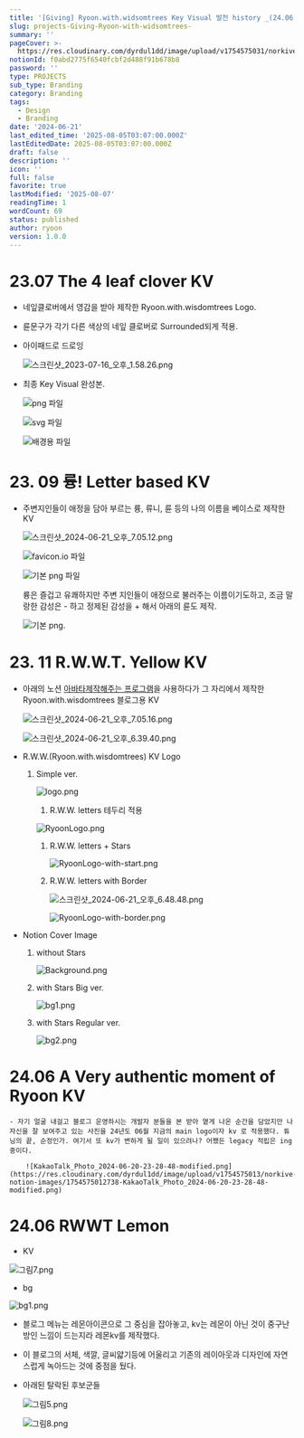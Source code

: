 ```yaml
---
title: '[Giving] Ryoon.with.widsomtrees Key Visual 발전 history _(24.06 update)'
slug: projects-Giving-Ryoon-with-widsomtrees-
summary: ''
pageCover: >-
  https://res.cloudinary.com/dyrdul1dd/image/upload/v1754575031/norkive-notion-images/1754575030039-bg1.png
notionId: f0abd2775f6540fcbf2d488f91b678b8
password: ''
type: PROJECTS
sub_type: Branding
category: Branding
tags:
  - Design
  - Branding
date: '2024-06-21'
last_edited_time: '2025-08-05T03:07:00.000Z'
lastEditedDate: 2025-08-05T03:07:00.000Z
draft: false
description: ''
icon: ''
full: false
favorite: true
lastModified: '2025-08-07'
readingTime: 1
wordCount: 69
status: published
author: ryoon
version: 1.0.0
---
```


# 23.07 The 4 **leaf clover KV**

- 네잎클로버에서 영감을 받아 제작한 Ryoon.with.wisdomtrees Logo.
- 륜문구가 각기 다른 색상의 네잎 클로버로 Surrounded되게 적용.
- 아이패드로 드로잉

    ![스크린샷_2023-07-16_오후_1.58.26.png](https://res.cloudinary.com/dyrdul1dd/image/upload/v1754574996/norkive-notion-images/1754574994498-E1_84_89_E1_85_B3_E1_84_8F_E1_85_B3_E1_84_85_E1_85_B5_E1_86_AB_E1_84_89_E1_85_A3_E1_86_BA_2023-07-16_E1_84_8B_E1_85_A9_E1_84_92_E1_85_AE_1.58.26.png)

- 최종 Key Visual 완성본.

    ![png 파일](https://prod-files-secure.s3.us-west-2.amazonaws.com/056ff9f5-a9ef-486f-8acb-9eef51d06a2d/4a397262-fe3f-4406-b469-2017e2c0d89d/ryoon_logo_circle.png?X-Amz-Algorithm=AWS4-HMAC-SHA256&X-Amz-Content-Sha256=UNSIGNED-PAYLOAD&X-Amz-Credential=ASIAZI2LB4665XJTO5IJ%2F20250807%2Fus-west-2%2Fs3%2Faws4_request&X-Amz-Date=20250807T135624Z&X-Amz-Expires=3600&X-Amz-Security-Token=IQoJb3JpZ2luX2VjEFYaCXVzLXdlc3QtMiJIMEYCIQCEcTTI5FrC2kL7sz24l8ihhnpgimKzasyD2%2Be7eBs0fwIhAJtMBXTx7mCOTfTvRGbJT53c9cKqMNOFWHKCsnay5we%2BKogECI%2F%2F%2F%2F%2F%2F%2F%2F%2F%2F%2FwEQABoMNjM3NDIzMTgzODA1IgwS%2FNM0f99c7rzHbd4q3AOAcJ2NaqiWI37DqgX5UB7m7lJ0eP3u942l6Opui4I0R%2F1EDKpoy1GNfioyjuSOt7KsdTVVDa9aLlyNC9RtVp1kqIoubBdPALJhPNsgwmQPVcmg%2BJk9SXmIIGuPQtWyw2bkrqwWlwvwdJbVHfJUm15al6U17oJ14mSy%2BpFQU9bh4i5gxAOKHKVE288WgQJnCfpkXFr8%2BAumvYPzdoqjH52WGM%2Fz3vWFagmdpD2CWrV4stXLkMIBry9Z80WD7KZXTwDqSacQvsmIFiVVtOaOLU8yTr35mKycjbSIqI5VawWv3vtmuzSKjo4Kow%2FRVuGo8jB16zONleUcnS%2B3%2FY08js3NX9IIxZDYmGOmSUtYvaAGi3%2BBcAn1tylK5ZIQS24FZwJCrEiZghA68Xh%2FscAkW30X8%2F32pzSNlQG%2B4CqU4hI89ou4C%2Fmw5sixJOc0DRgloKJHsRSsNgQRRk1wNKchpnnWHxrNUx27j0LDe4FxznT1I%2FV5v4emV6KGmCAGBl73k3l09XYXUJ8ZIHIKro%2F8CYigHoZQbZjaGqDcFOb7gBZ60qs2R6DY3k40JtIn8LMNivN45VaRMCoVmZ53APrWgp1oNnUtRQlqro6am5hZQz8O9aOq1Yf141Q01%2F3MJjCj39LEBjqkAUk2k8TQzvE3aHXdY6eMQufkMprWEcOwIYza3ZtF7zlue%2BaVQ7%2BQfQAtTeUjsSswRsF%2FSpqCXUIulFDG0V0fPiuhn5P1Tim3wysMeJ3EjVjIVyi9YlZKqOrteVybWuG8xq5Zh6VHIEDPZFf%2FBdFfBXsYBv9j1TnDcfeYKWKNF5Ig5X2ILkHh02QDIiTDmIdscjiQ2%2BdrxU9Jm4WIC3V5biM274l8&X-Amz-Signature=d3429339eb8aa2901e31765115d83a9df04f2001066903886d11145fc00b3b48&X-Amz-SignedHeaders=host&x-amz-checksum-mode=ENABLED&x-id=GetObject)


    ![svg 파일](https://prod-files-secure.s3.us-west-2.amazonaws.com/056ff9f5-a9ef-486f-8acb-9eef51d06a2d/eb9a7b2e-1859-472f-8845-7480ee573f29/ryoon_logo.svg?X-Amz-Algorithm=AWS4-HMAC-SHA256&X-Amz-Content-Sha256=UNSIGNED-PAYLOAD&X-Amz-Credential=ASIAZI2LB4665XJTO5IJ%2F20250807%2Fus-west-2%2Fs3%2Faws4_request&X-Amz-Date=20250807T135624Z&X-Amz-Expires=3600&X-Amz-Security-Token=IQoJb3JpZ2luX2VjEFYaCXVzLXdlc3QtMiJIMEYCIQCEcTTI5FrC2kL7sz24l8ihhnpgimKzasyD2%2Be7eBs0fwIhAJtMBXTx7mCOTfTvRGbJT53c9cKqMNOFWHKCsnay5we%2BKogECI%2F%2F%2F%2F%2F%2F%2F%2F%2F%2F%2FwEQABoMNjM3NDIzMTgzODA1IgwS%2FNM0f99c7rzHbd4q3AOAcJ2NaqiWI37DqgX5UB7m7lJ0eP3u942l6Opui4I0R%2F1EDKpoy1GNfioyjuSOt7KsdTVVDa9aLlyNC9RtVp1kqIoubBdPALJhPNsgwmQPVcmg%2BJk9SXmIIGuPQtWyw2bkrqwWlwvwdJbVHfJUm15al6U17oJ14mSy%2BpFQU9bh4i5gxAOKHKVE288WgQJnCfpkXFr8%2BAumvYPzdoqjH52WGM%2Fz3vWFagmdpD2CWrV4stXLkMIBry9Z80WD7KZXTwDqSacQvsmIFiVVtOaOLU8yTr35mKycjbSIqI5VawWv3vtmuzSKjo4Kow%2FRVuGo8jB16zONleUcnS%2B3%2FY08js3NX9IIxZDYmGOmSUtYvaAGi3%2BBcAn1tylK5ZIQS24FZwJCrEiZghA68Xh%2FscAkW30X8%2F32pzSNlQG%2B4CqU4hI89ou4C%2Fmw5sixJOc0DRgloKJHsRSsNgQRRk1wNKchpnnWHxrNUx27j0LDe4FxznT1I%2FV5v4emV6KGmCAGBl73k3l09XYXUJ8ZIHIKro%2F8CYigHoZQbZjaGqDcFOb7gBZ60qs2R6DY3k40JtIn8LMNivN45VaRMCoVmZ53APrWgp1oNnUtRQlqro6am5hZQz8O9aOq1Yf141Q01%2F3MJjCj39LEBjqkAUk2k8TQzvE3aHXdY6eMQufkMprWEcOwIYza3ZtF7zlue%2BaVQ7%2BQfQAtTeUjsSswRsF%2FSpqCXUIulFDG0V0fPiuhn5P1Tim3wysMeJ3EjVjIVyi9YlZKqOrteVybWuG8xq5Zh6VHIEDPZFf%2FBdFfBXsYBv9j1TnDcfeYKWKNF5Ig5X2ILkHh02QDIiTDmIdscjiQ2%2BdrxU9Jm4WIC3V5biM274l8&X-Amz-Signature=302e60be008f4cea07f892c192152ca6019b45e50076b259a84a5b82536ad646&X-Amz-SignedHeaders=host&x-amz-checksum-mode=ENABLED&x-id=GetObject)


    ![배경용 파일](https://prod-files-secure.s3.us-west-2.amazonaws.com/056ff9f5-a9ef-486f-8acb-9eef51d06a2d/a20ee371-3997-40f6-8189-ce1c065fc471/%E1%84%89%E1%85%B3%E1%84%8F%E1%85%B3%E1%84%85%E1%85%B5%E1%86%AB%E1%84%89%E1%85%A3%E1%86%BA_2023-07-16_%E1%84%8B%E1%85%A9%E1%84%92%E1%85%AE_1.59.28.png?X-Amz-Algorithm=AWS4-HMAC-SHA256&X-Amz-Content-Sha256=UNSIGNED-PAYLOAD&X-Amz-Credential=ASIAZI2LB4665XJTO5IJ%2F20250807%2Fus-west-2%2Fs3%2Faws4_request&X-Amz-Date=20250807T135624Z&X-Amz-Expires=3600&X-Amz-Security-Token=IQoJb3JpZ2luX2VjEFYaCXVzLXdlc3QtMiJIMEYCIQCEcTTI5FrC2kL7sz24l8ihhnpgimKzasyD2%2Be7eBs0fwIhAJtMBXTx7mCOTfTvRGbJT53c9cKqMNOFWHKCsnay5we%2BKogECI%2F%2F%2F%2F%2F%2F%2F%2F%2F%2F%2FwEQABoMNjM3NDIzMTgzODA1IgwS%2FNM0f99c7rzHbd4q3AOAcJ2NaqiWI37DqgX5UB7m7lJ0eP3u942l6Opui4I0R%2F1EDKpoy1GNfioyjuSOt7KsdTVVDa9aLlyNC9RtVp1kqIoubBdPALJhPNsgwmQPVcmg%2BJk9SXmIIGuPQtWyw2bkrqwWlwvwdJbVHfJUm15al6U17oJ14mSy%2BpFQU9bh4i5gxAOKHKVE288WgQJnCfpkXFr8%2BAumvYPzdoqjH52WGM%2Fz3vWFagmdpD2CWrV4stXLkMIBry9Z80WD7KZXTwDqSacQvsmIFiVVtOaOLU8yTr35mKycjbSIqI5VawWv3vtmuzSKjo4Kow%2FRVuGo8jB16zONleUcnS%2B3%2FY08js3NX9IIxZDYmGOmSUtYvaAGi3%2BBcAn1tylK5ZIQS24FZwJCrEiZghA68Xh%2FscAkW30X8%2F32pzSNlQG%2B4CqU4hI89ou4C%2Fmw5sixJOc0DRgloKJHsRSsNgQRRk1wNKchpnnWHxrNUx27j0LDe4FxznT1I%2FV5v4emV6KGmCAGBl73k3l09XYXUJ8ZIHIKro%2F8CYigHoZQbZjaGqDcFOb7gBZ60qs2R6DY3k40JtIn8LMNivN45VaRMCoVmZ53APrWgp1oNnUtRQlqro6am5hZQz8O9aOq1Yf141Q01%2F3MJjCj39LEBjqkAUk2k8TQzvE3aHXdY6eMQufkMprWEcOwIYza3ZtF7zlue%2BaVQ7%2BQfQAtTeUjsSswRsF%2FSpqCXUIulFDG0V0fPiuhn5P1Tim3wysMeJ3EjVjIVyi9YlZKqOrteVybWuG8xq5Zh6VHIEDPZFf%2FBdFfBXsYBv9j1TnDcfeYKWKNF5Ig5X2ILkHh02QDIiTDmIdscjiQ2%2BdrxU9Jm4WIC3V5biM274l8&X-Amz-Signature=0c5afa78004c083950c11559b8a7276fde5e2589c0c5d89627966d2029fdd050&X-Amz-SignedHeaders=host&x-amz-checksum-mode=ENABLED&x-id=GetObject)


# 23. 09 륭! Letter based KV

- 주변지인들이 애정을 담아 부르는 륭, 류니, 륜 등의 나의 이름을 베이스로 제작한 KV

    ![스크린샷_2024-06-21_오후_7.05.12.png](https://res.cloudinary.com/dyrdul1dd/image/upload/v1754574998/norkive-notion-images/1754574997833-E1_84_89_E1_85_B3_E1_84_8F_E1_85_B3_E1_84_85_E1_85_B5_E1_86_AB_E1_84_89_E1_85_A3_E1_86_BA_2024-06-21_E1_84_8B_E1_85_A9_E1_84_92_E1_85_AE_7.05.12.png)


    ![favicon.io 파일](https://prod-files-secure.s3.us-west-2.amazonaws.com/056ff9f5-a9ef-486f-8acb-9eef51d06a2d/bc1ee72d-3a73-4f1e-a9a2-ec5ed65fd706/favicon.ico?X-Amz-Algorithm=AWS4-HMAC-SHA256&X-Amz-Content-Sha256=UNSIGNED-PAYLOAD&X-Amz-Credential=ASIAZI2LB46667D7LAVZ%2F20250807%2Fus-west-2%2Fs3%2Faws4_request&X-Amz-Date=20250807T135625Z&X-Amz-Expires=3600&X-Amz-Security-Token=IQoJb3JpZ2luX2VjEFYaCXVzLXdlc3QtMiJHMEUCIQDYKkgL7GJNJ3h7pRR%2BT0wee47QxHxUGbhG77J8Tjr8PwIgfd2PtM3dH8tEpPTRygC%2Fa435vasQ%2BpWI2QWBPzQt3M8qiAQIj%2F%2F%2F%2F%2F%2F%2F%2F%2F%2F%2FARAAGgw2Mzc0MjMxODM4MDUiDKGZx7p%2BezhmD9MrtSrcA8X9lG5g%2Bikm1xd3XXMGBEM2LP71oRD8Hl%2BOxMvdPfLFI%2BcaFe24EA%2BKXs95zYUfX9FWickVKt7GgoBmyYJyyiJopXBYsU2T4U%2FFYiTn0kfM8VRKB6uqoyHr2tcbt8uai78hVK8iKHNcvP8%2FqXvmjKaJBHgLLVGpfl7GrDqV4GkXhpQNskJbM4D0rgXhl0FtBfAETJAS5sdZtXQoiYN4W2HNJG34vtZo%2FRRYSdlY17ucEQaejS3ViG0iZLIr0lQdQqaDnxyin540EeKVYHqMJAfwLye5gQIBHfI27ZHK%2B58pgOGrBdFEPgkoX180y%2F1AnAIpMXZQxudpSgywE%2FC2NUoKHwxcGhPr6xOXS3AvzS%2Bm7I%2BuGYF4OB90Xzul8ap34QGcPumOpxJFP1YyoTSlcATI9DMAFRd5dpIuGp8ExUvtDM55%2FAlh23BLvuVglQKGwE4%2FR8lMVdKjg4eb%2BS06i1mYlofvtFn%2FjMHIgTEKxz8dI5oRr1KKPfVJoXAHQTx4jlc%2B4T6P3cZMO6on9om%2FUD%2FBsohRnptYe85ZJFycynuV4XrY3UegYmlfU9ryKiKIbfTDpin921I1egnrbrEzcL95exXN7Kvkx0MF8%2B%2BzMHDFSnHEKpN0y25RMY3UMLje0sQGOqUBfiM4jT4TyA9FRMyhqM3PnAHGOP544ru4cl%2FXTq7u6FuZR6a8IuI7s8RL%2BCa%2BYRZzM2Tlqf5Pq7zuHHIR05%2FABCuzpvgU%2BiA%2FbeiJ6OM1jc7c2hqYZTyxhAnNVw%2Fy6pWSB3O1mJJQz4%2BlbkSvZPwMYh2JQDHa2FRSmEa8RupFIEKbWFpxVLdTeCKkFfYmUORAhkxEWTWdiIx%2Fs%2F%2Ba53vN9SKdJejY&X-Amz-Signature=15e2f73b0a85c0d58d433805a4eefd1dfb69c2258e757f6900c895e95a11e2f6&X-Amz-SignedHeaders=host&x-amz-checksum-mode=ENABLED&x-id=GetObject)


    ![기본 png 파일](https://prod-files-secure.s3.us-west-2.amazonaws.com/056ff9f5-a9ef-486f-8acb-9eef51d06a2d/b0167ca4-788c-4600-938f-7ee9aae66035/avatar.png?X-Amz-Algorithm=AWS4-HMAC-SHA256&X-Amz-Content-Sha256=UNSIGNED-PAYLOAD&X-Amz-Credential=ASIAZI2LB46667D7LAVZ%2F20250807%2Fus-west-2%2Fs3%2Faws4_request&X-Amz-Date=20250807T135624Z&X-Amz-Expires=3600&X-Amz-Security-Token=IQoJb3JpZ2luX2VjEFYaCXVzLXdlc3QtMiJHMEUCIQDYKkgL7GJNJ3h7pRR%2BT0wee47QxHxUGbhG77J8Tjr8PwIgfd2PtM3dH8tEpPTRygC%2Fa435vasQ%2BpWI2QWBPzQt3M8qiAQIj%2F%2F%2F%2F%2F%2F%2F%2F%2F%2F%2FARAAGgw2Mzc0MjMxODM4MDUiDKGZx7p%2BezhmD9MrtSrcA8X9lG5g%2Bikm1xd3XXMGBEM2LP71oRD8Hl%2BOxMvdPfLFI%2BcaFe24EA%2BKXs95zYUfX9FWickVKt7GgoBmyYJyyiJopXBYsU2T4U%2FFYiTn0kfM8VRKB6uqoyHr2tcbt8uai78hVK8iKHNcvP8%2FqXvmjKaJBHgLLVGpfl7GrDqV4GkXhpQNskJbM4D0rgXhl0FtBfAETJAS5sdZtXQoiYN4W2HNJG34vtZo%2FRRYSdlY17ucEQaejS3ViG0iZLIr0lQdQqaDnxyin540EeKVYHqMJAfwLye5gQIBHfI27ZHK%2B58pgOGrBdFEPgkoX180y%2F1AnAIpMXZQxudpSgywE%2FC2NUoKHwxcGhPr6xOXS3AvzS%2Bm7I%2BuGYF4OB90Xzul8ap34QGcPumOpxJFP1YyoTSlcATI9DMAFRd5dpIuGp8ExUvtDM55%2FAlh23BLvuVglQKGwE4%2FR8lMVdKjg4eb%2BS06i1mYlofvtFn%2FjMHIgTEKxz8dI5oRr1KKPfVJoXAHQTx4jlc%2B4T6P3cZMO6on9om%2FUD%2FBsohRnptYe85ZJFycynuV4XrY3UegYmlfU9ryKiKIbfTDpin921I1egnrbrEzcL95exXN7Kvkx0MF8%2B%2BzMHDFSnHEKpN0y25RMY3UMLje0sQGOqUBfiM4jT4TyA9FRMyhqM3PnAHGOP544ru4cl%2FXTq7u6FuZR6a8IuI7s8RL%2BCa%2BYRZzM2Tlqf5Pq7zuHHIR05%2FABCuzpvgU%2BiA%2FbeiJ6OM1jc7c2hqYZTyxhAnNVw%2Fy6pWSB3O1mJJQz4%2BlbkSvZPwMYh2JQDHa2FRSmEa8RupFIEKbWFpxVLdTeCKkFfYmUORAhkxEWTWdiIx%2Fs%2F%2Ba53vN9SKdJejY&X-Amz-Signature=5e12ccc2e7eaf92fde5e2255fce3ea826c38b6e3b5f81db471092f392603cab8&X-Amz-SignedHeaders=host&x-amz-checksum-mode=ENABLED&x-id=GetObject)


    륭은 즐겁고 유쾌하지만 주변 지인들이 애정으로 불러주는 이름이기도하고, 조금 말랑한 감성은 - 하고 정제된 감성을 + 해서 아래의 륜도 제작.


    ![기본 png.](https://prod-files-secure.s3.us-west-2.amazonaws.com/056ff9f5-a9ef-486f-8acb-9eef51d06a2d/7a76c3bd-4ff9-4dea-9a91-937361c1a834/favicon2.png?X-Amz-Algorithm=AWS4-HMAC-SHA256&X-Amz-Content-Sha256=UNSIGNED-PAYLOAD&X-Amz-Credential=ASIAZI2LB46667D7LAVZ%2F20250807%2Fus-west-2%2Fs3%2Faws4_request&X-Amz-Date=20250807T135625Z&X-Amz-Expires=3600&X-Amz-Security-Token=IQoJb3JpZ2luX2VjEFYaCXVzLXdlc3QtMiJHMEUCIQDYKkgL7GJNJ3h7pRR%2BT0wee47QxHxUGbhG77J8Tjr8PwIgfd2PtM3dH8tEpPTRygC%2Fa435vasQ%2BpWI2QWBPzQt3M8qiAQIj%2F%2F%2F%2F%2F%2F%2F%2F%2F%2F%2FARAAGgw2Mzc0MjMxODM4MDUiDKGZx7p%2BezhmD9MrtSrcA8X9lG5g%2Bikm1xd3XXMGBEM2LP71oRD8Hl%2BOxMvdPfLFI%2BcaFe24EA%2BKXs95zYUfX9FWickVKt7GgoBmyYJyyiJopXBYsU2T4U%2FFYiTn0kfM8VRKB6uqoyHr2tcbt8uai78hVK8iKHNcvP8%2FqXvmjKaJBHgLLVGpfl7GrDqV4GkXhpQNskJbM4D0rgXhl0FtBfAETJAS5sdZtXQoiYN4W2HNJG34vtZo%2FRRYSdlY17ucEQaejS3ViG0iZLIr0lQdQqaDnxyin540EeKVYHqMJAfwLye5gQIBHfI27ZHK%2B58pgOGrBdFEPgkoX180y%2F1AnAIpMXZQxudpSgywE%2FC2NUoKHwxcGhPr6xOXS3AvzS%2Bm7I%2BuGYF4OB90Xzul8ap34QGcPumOpxJFP1YyoTSlcATI9DMAFRd5dpIuGp8ExUvtDM55%2FAlh23BLvuVglQKGwE4%2FR8lMVdKjg4eb%2BS06i1mYlofvtFn%2FjMHIgTEKxz8dI5oRr1KKPfVJoXAHQTx4jlc%2B4T6P3cZMO6on9om%2FUD%2FBsohRnptYe85ZJFycynuV4XrY3UegYmlfU9ryKiKIbfTDpin921I1egnrbrEzcL95exXN7Kvkx0MF8%2B%2BzMHDFSnHEKpN0y25RMY3UMLje0sQGOqUBfiM4jT4TyA9FRMyhqM3PnAHGOP544ru4cl%2FXTq7u6FuZR6a8IuI7s8RL%2BCa%2BYRZzM2Tlqf5Pq7zuHHIR05%2FABCuzpvgU%2BiA%2FbeiJ6OM1jc7c2hqYZTyxhAnNVw%2Fy6pWSB3O1mJJQz4%2BlbkSvZPwMYh2JQDHa2FRSmEa8RupFIEKbWFpxVLdTeCKkFfYmUORAhkxEWTWdiIx%2Fs%2F%2Ba53vN9SKdJejY&X-Amz-Signature=741a229005d4d2e3677d73e4a376ca2ebad6572a7ee1b0aa33c1c52a7fb1dd5d&X-Amz-SignedHeaders=host&x-amz-checksum-mode=ENABLED&x-id=GetObject)


# 23. 11 **R.W.W.T. Yellow** KV 

- 아래의 노션 [아바타제작해주는 프로그램](https://notion-avatar.vercel.app/ko)을 사용하다가 
그 자리에서 제작한 Ryoon.with.wisdomtrees 블로그용 KV

    ![스크린샷_2024-06-21_오후_7.05.16.png](https://res.cloudinary.com/dyrdul1dd/image/upload/v1754574999/norkive-notion-images/1754574999500-E1_84_89_E1_85_B3_E1_84_8F_E1_85_B3_E1_84_85_E1_85_B5_E1_86_AB_E1_84_89_E1_85_A3_E1_86_BA_2024-06-21_E1_84_8B_E1_85_A9_E1_84_92_E1_85_AE_7.05.16.png)


    ![스크린샷_2024-06-21_오후_6.39.40.png](https://res.cloudinary.com/dyrdul1dd/image/upload/v1754575000/norkive-notion-images/1754575000592-E1_84_89_E1_85_B3_E1_84_8F_E1_85_B3_E1_84_85_E1_85_B5_E1_86_AB_E1_84_89_E1_85_A3_E1_86_BA_2024-06-21_E1_84_8B_E1_85_A9_E1_84_92_E1_85_AE_6.39.40.png)

- R.W.W.(Ryoon.with.wisdomtrees) KV Logo
    1. Simple ver.

        ![logo.png](https://res.cloudinary.com/dyrdul1dd/image/upload/v1754575002/norkive-notion-images/1754575001731-logo.png)

        1. R.W.W. letters 테두리 적용

        ![RyoonLogo.png](https://res.cloudinary.com/dyrdul1dd/image/upload/v1754575003/norkive-notion-images/1754575003408-RyoonLogo.png)

        1. R.W.W. letters + Stars

            ![RyoonLogo-with-start.png](https://res.cloudinary.com/dyrdul1dd/image/upload/v1754575005/norkive-notion-images/1754575004998-RyoonLogo-with-start.png)

        2. R.W.W. letters with Border

            ![스크린샷_2024-06-21_오후_6.48.48.png](https://res.cloudinary.com/dyrdul1dd/image/upload/v1754575006/norkive-notion-images/1754575006079-E1_84_89_E1_85_B3_E1_84_8F_E1_85_B3_E1_84_85_E1_85_B5_E1_86_AB_E1_84_89_E1_85_A3_E1_86_BA_2024-06-21_E1_84_8B_E1_85_A9_E1_84_92_E1_85_AE_6.48.48.png)


            ![RyoonLogo-with-border.png](https://res.cloudinary.com/dyrdul1dd/image/upload/v1754575007/norkive-notion-images/1754575007452-RyoonLogo-with-border.png)

- Notion Cover Image
    1. without Stars

        ![Background.png](https://res.cloudinary.com/dyrdul1dd/image/upload/v1754575009/norkive-notion-images/1754575008832-Background.png)

    2. with Stars Big ver.

        ![bg1.png](https://res.cloudinary.com/dyrdul1dd/image/upload/v1754575010/norkive-notion-images/1754575010035-bg1.png)

    3. with Stars Regular ver.

        ![bg2.png](https://res.cloudinary.com/dyrdul1dd/image/upload/v1754575011/norkive-notion-images/1754575011281-bg2.png)


# 24.06 A Very authentic moment of Ryoon KV

    - 자기 얼굴 내걸고 블로그 운영하시는 개발자 분들을 본 받아 옅게 나온 순간을 담았지만 나 자신을 잘 보여주고 있는 사진을 24년도 06월 지금의 main logo이자 kv 로 적용했다. 튜닝의 끝, 순정인가. 여기서 또 kv가 변하게 될 일이 있으려나? 어쨌든 legacy 적립은 ing 중이다.

        ![KakaoTalk_Photo_2024-06-20-23-28-48-modified.png](https://res.cloudinary.com/dyrdul1dd/image/upload/v1754575013/norkive-notion-images/1754575012738-KakaoTalk_Photo_2024-06-20-23-28-48-modified.png)


# 24.06 RWWT Lemon

- KV

![그림7.png](https://res.cloudinary.com/dyrdul1dd/image/upload/v1754575016/norkive-notion-images/1754575015581-E1_84_80_E1_85_B3_E1_84_85_E1_85_B5_E1_86_B77.png)

- bg

![bg1.png](https://res.cloudinary.com/dyrdul1dd/image/upload/v1754575021/norkive-notion-images/1754575018738-bg1.png)

- 블로그 메뉴는 레몬아이콘으로 그 중심을 잡아놓고, kv는 레몬이 아닌 것이 중구난방인 느낌이 드는지라 레몬kv를 제작했다.
- 이 블로그의 서체, 색깔, 글씨얇기등에 어울리고 기존의 레이아웃과 디자인에 자연스럽게 녹아드는 것에 중점을 뒀다.
- 아래된 탈락된 후보군들

    ![그림5.png](https://res.cloudinary.com/dyrdul1dd/image/upload/v1754575025/norkive-notion-images/1754575023087-E1_84_80_E1_85_B3_E1_84_85_E1_85_B5_E1_86_B75.png)


    ![그림8.png](https://res.cloudinary.com/dyrdul1dd/image/upload/v1754575028/norkive-notion-images/1754575026629-E1_84_80_E1_85_B3_E1_84_85_E1_85_B5_E1_86_B78.png)

